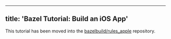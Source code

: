 
---
title: 'Bazel Tutorial: Build an iOS App'
---


This tutorial has been moved into the [bazelbuild/rules_apple](https://github.com/bazelbuild/rules_apple/blob/master/doc/tutorials/ios-app.md) repository.
